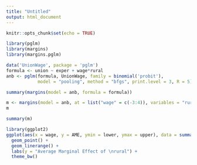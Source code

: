 ```yaml
---
title: "Untitled"
output: html_document
---
```


```r
knitr::opts_chunk$set(echo = TRUE)
```


```r
library(pglm)
library(margins)
library(margins.pglm)

data('UnionWage', package = 'pglm')
formula <- union ~ exper + wage*rural
anb <- pglm(formula, UnionWage, family = binomial('probit'), 
            model = "pooling", method = "bfgs", print.level = 3, R = 5)

```

```r
summary(margins(model = anb, formula = formula))

```

```r
m <- margins(model = anb, at = list("wage" = c(-3:4)), variables = "rural", formula = formula)
m
```

```r
summary(m)
```

```r
library(ggplot2)
ggplot(aes(x = wage, y = AME, ymin = lower, ymax = upper), data = summary(m)) +
  geom_point() +
  geom_linerange() +
  labs(y = "Average Marginal Effect of \nrural") +
  theme_bw()

```

